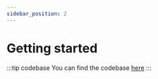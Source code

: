 ```yaml
---
sidebar_position: 2
---
```


# Getting started


:::tip codebase
You can find the codebase [here](https://git.ti.howest.be/TI/2021-2022/s5/trending-topics/projects/hybrid-work1/front-end)
:::

<ReactStarterGuide/>
